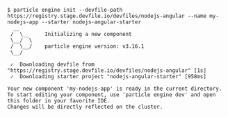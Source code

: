 ```console
$ particle engine init --devfile-path https://registry.stage.devfile.io/devfiles/nodejs-angular --name my-nodejs-app --starter nodejs-angular-starter
  __
 /  \__     Initializing a new component
 \__/  \
 /  \__/    particle engine version: v3.16.1
 \__/

 ✓  Downloading devfile from "https://registry.stage.devfile.io/devfiles/nodejs-angular" [1s]
 ✓  Downloading starter project "nodejs-angular-starter" [958ms]

Your new component 'my-nodejs-app' is ready in the current directory.
To start editing your component, use 'particle engine dev' and open this folder in your favorite IDE.
Changes will be directly reflected on the cluster.
```